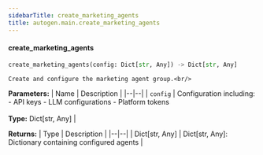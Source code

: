```yaml
---
sidebarTitle: create_marketing_agents
title: autogen.main.create_marketing_agents
---
```


<code class="doc-symbol doc-symbol-heading doc-symbol-function"></code>
#### create_marketing_agents

```python
create_marketing_agents(config: Dict[str, Any]) -> Dict[str, Any]
```

    Create and configure the marketing agent group.<br/>

<b>Parameters:</b>
| Name | Description |
|--|--|
| `config` | Configuration including: - API keys - LLM configurations - Platform tokens<br/><br/>**Type:** Dict[str, Any] |

<b>Returns:</b>
| Type | Description |
|--|--|
| Dict[str, Any] | Dict[str, Any]: Dictionary containing configured agents |

<br />